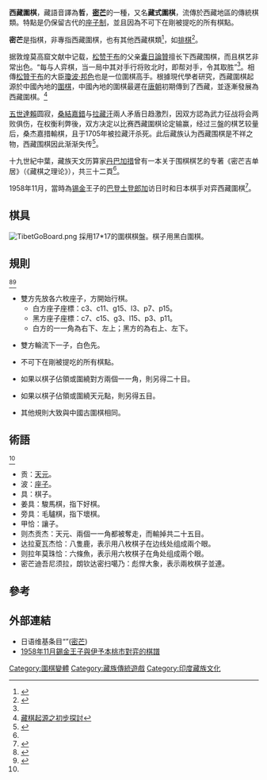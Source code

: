 {{Refimprove|time=2021-11-12T10:58:02+00:00}}
'''西藏圍棋'''，藏語音譯為'''哲'''，'''[[密芒|密芒]]'''的一種，又名'''藏式圍棋'''，流傳於西藏地區的傳統棋類。特點是仍保留古代的[[座子制|座子制]]，並且因為不可下在剛被提吃的所有棋點。

'''密芒'''是指棋，非專指西藏圍棋，也有其他西藏棋類<ref>{{Cite web |url=http://sc157.com/book/xiburenwen/2011-01-18/1603.html |title=朵康牧区几种常见棋 |accessdate=2011-03-18 |archiveurl=https://web.archive.org/web/20160304093112/http://sc157.com/book/xiburenwen/2011-01-18/1603.html |archivedate=2016-03-04 |deadurl=yes }}</ref>，如[[排棋|排棋]]<ref name="古老的藏式围棋">{{Cite web |url=http://www.tibetinfor.com.cn/zt/zt2002002101793730.htm |title=古老的藏式围棋  |access-date=2010-04-19 |archive-date=2006-11-23 |archive-url=https://web.archive.org/web/20061123114914/http://www.tibetinfor.com.cn/zt/zt2002002101793730.htm |dead-url=no }}</ref>。

据敦煌莫高窟文献中记载，[[松赞干布|松赞干布]]的父亲[[囊日論贊|囊日論贊]]擅长下西藏围棋，而且棋艺非常出色。“每与人弈棋，当一局中其对手行将败北时，即帮对手，令其取胜”<ref name="古老的藏式围棋" />。相傳[[松贊干布|松贊干布]]的大臣[[瓊波·邦色|瓊波·邦色]]也是一位圍棋高手。根據現代學者研究，西藏圍棋起源於中國內地的[[圍棋|圍棋]]，中國內地的圍棋最遲在[[唐朝|唐朝]]初期傳到了西藏，並逐漸發展為西藏圍棋。<ref>[http://www.lw23.com/pdf_360a8d4b-e55e-48d8-8dc4-0012d191c36e/lunwen.pdf 藏棋起源之初步探討]{{dead link|date=2018年1月 |bot=InternetArchiveBot |fix-attempted=yes }}</ref> 

[[五世達賴|五世達賴]]圆寂，[[桑結嘉錯|桑結嘉錯]]与[[拉藏汗|拉藏汗]]兩人矛盾日趋激烈，因双方認為武力征战将会两败俱伤，在权衡利弊後，双方决定以比赛西藏圍棋论定输赢，经过三盤的棋艺较量后，桑杰嘉措輸棋，且于1705年被拉藏汗杀死。此后藏族认为西藏围棋是不祥之物，西藏围棋因此渐渐失传<ref name="#1">{{Cite web |url=http://www.sc157.com/bookzs/cangdishihua/2011-01-18/1669.html |title=藏族棋文化 |access-date=2011-03-17 |archive-url=https://web.archive.org/web/20110713165040/http://www.sc157.com/bookzs/cangdishihua/2011-01-18/1669.html |archive-date=2011-07-13 |dead-url=yes }}</ref>。

十九世紀中葉，藏族天文历算家[[丹巴加措|丹巴加措]]曾有一本关于围棋棋艺的专著《密芒吉单居》（《藏棋之理论》），共三十二頁<ref name="古老的藏式围棋" />。

1958年11月，當時為[[锡金|锡金]]王子的[[巴登顿珠郎加|巴登土登郎加]]访日时和日本棋手{{link-ja|伊予本桃市|伊予本桃市}}对弈西藏圍棋<ref>{{Cite web |url=http://www.xz.xinhuanet.com/old/xinwenss/lueying/lueying20030103001.htm |title=密芒围棋 |access-date=2010-04-13 |archive-url=https://web.archive.org/web/20041205182939/http://www.xz.xinhuanet.com/old/xinwenss/lueying/lueying20030103001.htm |archive-date=2004-12-05 |dead-url=yes }}</ref>。

==棋具==
[[File:TibetGoBoard.png|thumb]]
採用17*17的圍棋棋盤。棋子用黑白圍棋。

==規則==
<ref>{{cite web |title=Tibetan Go at Sensei's Library |url=http://senseis.xmp.net/?TibetanGo |website=senseis.xmp.net |accessdate=2019-04-10 |language=en |archive-date=2020-10-20 |archive-url=https://web.archive.org/web/20201020035420/https://senseis.xmp.net/?TibetanGo |dead-url=no }}</ref><ref>{{cite web |author1=扎拉·达娃桑布 |author2=扎雅·洛桑普赤 |author3=当增扎西 |title=藏族棋文化的见证——关于在强巴敏久林宫遗址发现的藏族石刻棋盘的学术报告 |url=http://www.tibet.cn/periodical/xzyj/2007/02/200805/t20080523_395856.html |website=www.tibet.cn |publisher=西藏研究 |accessdate=2019-04-10 |date=2007-04-21}}</ref>
*雙方先放各六枚座子，方開始行棋。
**白方座子座標：c3、c11、g15、l3、p7、p15。
**黑方座子座標：c7、c15、g3、l15、p3、p11。
**白方的一一角為右下、左上；黑方的為右上、左下。

*雙方輪流下一子，白色先。

*不可下在剛被提吃的所有棋點。

*如果以棋子佔領或圍繞對方兩個一一角，則另得二十目。

*如果以棋子佔領或圍繞天元點，則另得五目。

*其他規則大致與中國古圍棋相同。

==術語==
<ref name="#1"/>
*贡：[[天元_(圍棋)|天元]]。
*波：[[座子制|座子]]。
*具：棋子。
*姜具：駿馬棋，指下好棋。
*旁具：毛驢棋，指下壞棋。
*甲恰：讓子。
*则杰贡杰：天元、兩個一一角都被奪走，而輸掉共二十五目。
*达拉夏瓦杰恰：八隻鹿，表示用八枚棋子在边线处组成兩个眼。
*则拉年莫珠恰：六條魚，表示用六枚棋子在角处组成兩个眼。
*密芒迪吾尼须拉，朗钦达密扫噶乃：彪悍大象，表示兩枚棋子並連。

==參考==
<div class="references-small">
<references/>
</div>

==外部連結==
* 日语维基条目“{{link-ja|ミマン}}”([[密芒|密芒]])
* [https://web.archive.org/web/20091114092635/http://www.msoworld.com/mindzine/news/orient/go/history/tibetan.html 1958年11月錫金王子與伊予本桃市對弈的棋譜]

{{GoNavbox}}
[[Category:圍棋變體|Category:圍棋變體]]
[[Category:藏族傳統遊戲|Category:藏族傳統遊戲]]
[[Category:印度藏族文化|Category:印度藏族文化]]